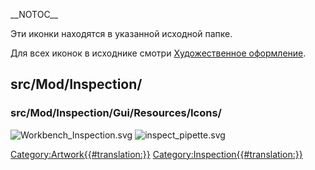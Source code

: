__NOTOC__
<languages/>

Эти иконки находятся в указанной исходной папке. 

Для всех иконок в исходнике смотри  [[Artwork/ru|Художественное оформление]].

== src/Mod/Inspection/ ==

=== src/Mod/Inspection/Gui/Resources/Icons/ ===

[[File:Workbench_Inspection.svg]]
[[File:inspect_pipette.svg]]


[[Category:Artwork{{#translation:}}]]
<noinclude>[[Category:Inspection{{#translation:}}]]</noinclude> <!-- we don't want this transcluded -->